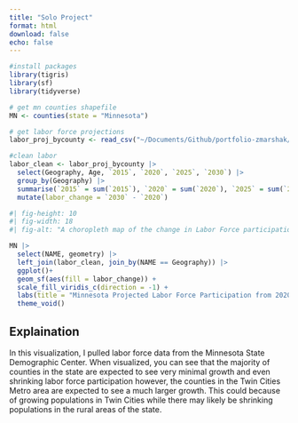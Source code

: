 ```yaml
---
title: "Solo Project"
format: html
download: false
echo: false
---
```


```r
#install packages
library(tigris)
library(sf)
library(tidyverse)
```

```r
# get mn counties shapefile
MN <- counties(state = "Minnesota")
```

```r
# get labor force projections
labor_proj_bycounty <- read_csv("~/Documents/Github/portfolio-zmarshak/data/mn-counties_labor_rates.csv")
```

```r
#clean labor
labor_clean <- labor_proj_bycounty |>
  select(Geography, Age, `2015`, `2020`, `2025`, `2030`) |>
  group_by(Geography) |>
  summarise(`2015` = sum(`2015`), `2020` = sum(`2020`), `2025` = sum(`2025`), `2030` =  sum(`2030`)) |>
  mutate(labor_change = `2030` - `2020`)
```

```r
#| fig-height: 10
#| fig-width: 18
#| fig-alt: "A choropleth map of the change in Labor Force participation from 2020 to 2030 in Minnesota by county. The Twin Cities metro area is expected to see large growth over this period, and the rest of the state is expected to see much smaller growth or even negative growth."

MN |>
  select(NAME, geometry) |>
  left_join(labor_clean, join_by(NAME == Geography)) |>
  ggplot()+
  geom_sf(aes(fill = labor_change)) +
  scale_fill_viridis_c(direction = -1) +
  labs(title = "Minnesota Projected Labor Force Participation from 2020 to 2030", fill = "Projected Change by County", caption = "Projected Labor Force Participation Changes in Minnesota from 2020 to 2030 by county. (Created by: Zach Marshak April 2024, Data Sources: US Census Bureau, MN State Demographic Center)") +
  theme_void()
```

## Explaination 
In this visualization, I pulled labor force data from the Minnesota State Demographic Center. When visualized, you can see that the majority of counties in the state are expected to see very minimal growth and even shrinking labor force participation however, the counties in the Twin Cities Metro area are expected to see a much larger growth. This could because of growing populations in Twin Cities while there may likely be shrinking populations in the rural areas of the state.
